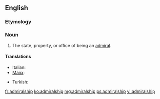==English==

===Etymology===
{{suffix|admiral|ship}}

===Noun===
{{en-noun}}

# The state, property, or office of being an [[admiral]].

====Translations====
{{trans-top|state, property, or office of being an admiral}}
* Italian: {{t-|it|ammiragliato|m}}
* [[Manx]]: {{t-|gv|ard-marraghys|m}}
{{trans-mid}}
* Turkish: {{t+|tr|amirallik}}
{{trans-bottom}}

[[fr:admiralship]]
[[ko:admiralship]]
[[mg:admiralship]]
[[ps:admiralship]]
[[vi:admiralship]]